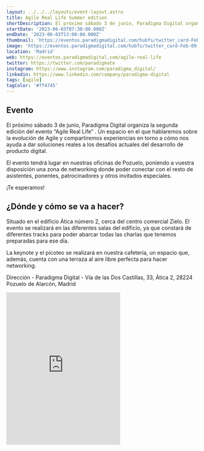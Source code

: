 ```yaml
---
layout: ../../../layouts/event-layout.astro
title: Agile Real Life Summer edition
shortDescription: El próximo sábado 3 de junio, Paradigma Digital organiza la segunda edición del evento “Agile Real Life” . Un espacio en el que hablaremos sobre la evolución de Agile y compartiremos experiencias en torno a cómo nos ayuda a dar soluciones reales a los desafíos actuales del desarrollo de producto digital.
startDate: '2023-06-03T07:30:00.000Z'
endDate: '2023-06-03T13:00:00.000Z'
thumbnail: 'https://eventos.paradigmadigital.com/hubfs/twitter_card-Feb-09-2023-08-13-44-1694-AM.jpg#keepProtocol'
image: 'https://eventos.paradigmadigital.com/hubfs/twitter_card-Feb-09-2023-08-13-44-1694-AM.jpg#keepProtocol'
location: 'Madrid'
web: https://eventos.paradigmadigital.com/agile-real-life
twitter: https://twitter.com/paradigmate
instagram: https://www.instagram.com/paradigma_digital/
linkedin: https://www.linkedin.com/company/paradigma-digital
tags: [agile]
tagColor: '#ff4745'
---
```


## Evento

El próximo sábado 3 de junio, Paradigma Digital organiza la segunda edición del evento “Agile Real Life” . Un espacio en el que hablaremos sobre la evolución de Agile y compartiremos experiencias en torno a cómo nos ayuda a dar soluciones reales a los desafíos actuales del desarrollo de producto digital.

El evento tendrá lugar en nuestras oficinas de Pozuelo, poniendo a vuestra disposición una zona de networking donde poder conectar con el resto de asistentes, ponentes, patrocinadores y otros invitados especiales.

¡Te esperamos!

## ¿Dónde y cómo se va a hacer?

Situado en el edificio Ática número 2, cerca del centro comercial Zielo. El evento se realizará en las diferentes salas del edificio, ya que constará de diferentes tracks para poder abarcar todas las charlas que tenemos preparadas para ese día.

La keynote y el picoteo se realizará en nuestra cafetería, un espacio que, además, cuenta con una terraza al aire libre perfecta para hacer networking.

Dirección - Paradigma Digital - Vía de las Dos Castillas, 33, Ática 2, 28224 Pozuelo de Alarcón, Madrid

<iframe
  className="mt-4 w-full"
  height="400"
  src="https://www.google.com/maps/embed?pb=!1m18!1m12!1m3!1d738.3858286084245!2d-3.787166739272915!3d40.44035463071341!2m3!1f0!2f0!3f0!3m2!1i1024!2i768!4f13.1!3m3!1m2!1s0xd41865299e87fff%3A0xa123fd1fb9df0430!2sParadigma%20Digital!5e0!3m2!1ses!2ses!4v1664340079859!5m2!1ses!2ses"
  style="border:0;"
  allowfullscreen=""
  loading="lazy"
  aria-label="Paradigma Digital - Vía de las Dos Castillas, 33, Ática 2, 28224 Pozuelo de Alarcón, Madrid"
  referrerpolicy="no-referrer-when-downgrade"
></iframe>
